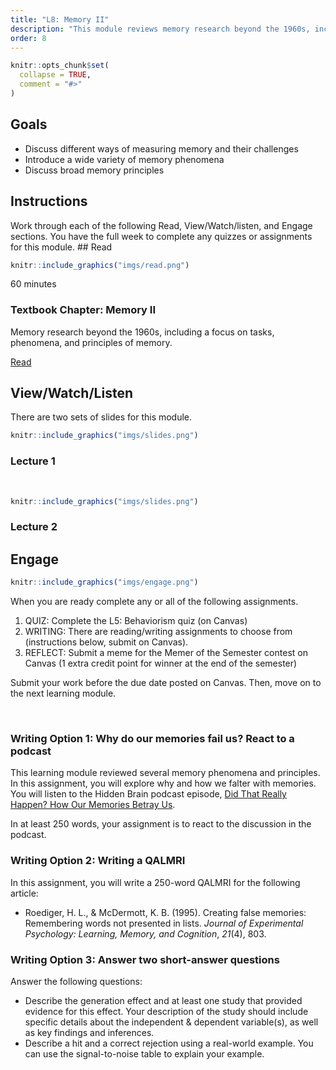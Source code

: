 ```yaml
---
title: "L8: Memory II"
description: "This module reviews memory research beyond the 1960s, including a focus on tasks, phenomena, and principles of memory."
order: 8
---
```


```r
knitr::opts_chunk$set(
  collapse = TRUE,
  comment = "#>"
)
```

## Goals
- Discuss different ways of measuring memory and their challenges
- Introduce a wide variety of memory phenomena
- Discuss broad memory principles


## Instructions 

Work through each of the following Read, View/Watch/listen, and Engage sections. You have the full week to complete any quizzes or assignments for this module.
## Read 

:::::{.card .border .border-2 .border-info .mb-3}
:::: {.grid .g-0}
::: {.g-col-3}
:::: {.card-body}

```r
knitr::include_graphics("imgs/read.png")
```

60 minutes

::::
:::

::: {.g-col-9}
:::: {.card-body}

### Textbook Chapter: Memory II
Memory research beyond the 1960s, including a focus on tasks, phenomena, and principles of memory.

<a class="btn btn-outline-info" href="https://crumplab.com/cognition/textbook/C9_Memory_II.html" role="button">Read</a>
::::
:::
::::
:::::


## View/Watch/Listen {.mt-5}

There are two sets of slides for this module.

:::::{.card .border .border-2 .border-info .mb-3}
:::: {.grid .g-0}
::: {.g-col-3}
:::: {.card-body}

```r
knitr::include_graphics("imgs/slides.png")
```

::::
:::

::: {.g-col-9}
:::: {.card-body}
### Lecture 1
<br>
<!--
<a class="btn btn-outline-info" href="https://teaching-me.github.io/cognition/slides/L8_memory2_1.pdf" role="button">Slides</a>
!-->
::::
:::
::::
:::::

:::::{.card .border .border-2 .border-info .mb-3}
:::: {.grid .g-0}
::: {.g-col-3}
:::: {.card-body}

```r
knitr::include_graphics("imgs/slides.png")
```



::::
:::

::: {.g-col-9}
:::: {.card-body}
### Lecture 2
<!--
<a class="btn btn-outline-info" href="https://teaching-me.github.io/cognition/slides/L8_memory2_2.pdf" role="button">Slides</a>
!-->

::::
:::
::::
:::::



## Engage {.mt-5}

:::::{.card .border .border-2 .border-info}
:::: {.grid .g-0}
::: {.g-col-3}
:::: {.card-body}

```r
knitr::include_graphics("imgs/engage.png")
```


::::
:::

::: {.g-col-9}
:::: {.card-body}

When you are ready complete any or all of the following assignments.

1. QUIZ: Complete the L5: Behaviorism quiz (on Canvas)
2. WRITING: There are reading/writing assignments to choose from (instructions below, submit on Canvas).
3. REFLECT: Submit a meme for the Memer of the Semester contest on Canvas (1 extra credit point for winner at the end of the semester)

Submit your work before the due date posted on Canvas. Then, move on to the next learning module.
::::
:::
::::
:::::

<br>



### Writing Option 1: Why do our memories fail us? React to a podcast 

This learning module reviewed several memory phenomena and principles. In this assignment, you will explore why and how we falter with memories. You will listen to the Hidden Brain podcast episode, [Did That Really Happen? How Our Memories Betray Us](https://www.npr.org/2019/12/16/788422090/did-that-really-happen-how-our-memories-betray-us). 

In at least 250 words, your assignment is to react to the discussion in the podcast. 

### Writing Option 2: Writing a QALMRI 

In this assignment, you will write a 250-word QALMRI for the following article:

- Roediger, H. L., & McDermott, K. B. (1995). Creating false memories: Remembering words not presented in lists. *Journal of Experimental Psychology: Learning, Memory, and Cognition*, *21*(4), 803.

### Writing Option 3: Answer two short-answer questions 

Answer the following questions:

- Describe the generation effect and at least one study that provided evidence for this effect. Your description of the study should include specific details about the independent & dependent variable(s), as well as key findings and inferences. 
- Describe a hit and a correct rejection using a real-world example. You can use the signal-to-noise table to explain your example.



